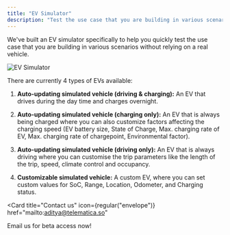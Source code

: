 ```yaml
---
title: "EV Simulator"
description: "Test the use case that you are building in various scenarios"
---
```


We've built an EV simulator specifically to help you quickly test the use case that you are building in various scenarios without relying on a real vehicle.

![EV Simulator](/images/reference/ev-simulator.png "EV Simulator")

 
 There are currently 4 types of EVs available:
 1. __Auto-updating simulated vehicle (driving & charging):__ 
 An EV that drives during the day time and charges overnight. 

2. __Auto-updating simulated vehicle (charging only):__ 
 An EV that is always being charged where you can also customize factors affecting the charging speed (EV battery size, State of Charge, Max. charging rate of EV, Max. charging rate of chargepoint, Environmental factor).

3. __Auto-updating simulated vehicle (driving only):__ 
 An EV that is always driving where you can customise the trip parameters like the length of the trip, speed, climate control and occupancy.

4. __Customizable simulated vehicle:__
A custom EV, where you can set custom values for SoC, Range, Location, Odometer, and Charging status.



<Card
  title="Contact us"
  icon={regular("envelope")}
  href="mailto:aditya@telematica.so"
>
  Email us for beta access now!
</Card>
